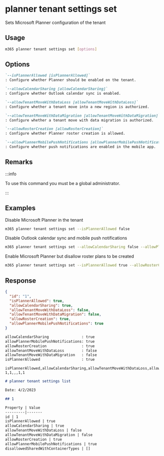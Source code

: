 
# planner tenant settings set

Sets Microsoft Planner configuration of the tenant

## Usage

```sh
m365 planner tenant settings set [options]
```

## Options

```md defintion-list
`--isPlannerAllowed [isPlannerAllowed]`
: Configure whether Planner should be enabled on the tenant.

`--allowCalendarSharing [allowCalendarSharing]`
: Configure whether Outlook calendar sync is enabled.

`--allowTenantMoveWithDataLoss [allowTenantMoveWithDataLoss]`
: Configure whether a tenant move into a new region is authorized.

`--allowTenantMoveWithDataMigration [allowTenantMoveWithDataMigration]`
: Configure whether a tenant move with data migration is authorized.

`--allowRosterCreation [allowRosterCreation]`
: Configure whether Planner roster creation is allowed.

`--allowPlannerMobilePushNotifications [allowPlannerMobilePushNotifications]`
: Configure whether push notifications are enabled in the mobile app.
```

<Global />

## Remarks

:::info

To use this command you must be a global administrator.

:::

## Examples

Disable Microsoft Planner in the tenant

```sh
m365 planner tenant settings set --isPlannerAllowed false
```

Disable Outlook calendar sync and mobile push notifications

```sh
m365 planner tenant settings set --allowCalendarSharing false --allowPlannerMobilePushNotifications false
```

Enable Microsoft Planner but disallow roster plans to be created

```sh
m365 planner tenant settings set --isPlannerAllowed true --allowRosterCreation false
```

## Response

<Tabs>
  <TabItem value="JSON">

  ```json
  {
    "id": "1",
    "isPlannerAllowed": true,
    "allowCalendarSharing": true,
    "allowTenantMoveWithDataLoss": false,
    "allowTenantMoveWithDataMigration": false,
    "allowRosterCreation": true,
    "allowPlannerMobilePushNotifications": true
  }
  ```

  </TabItem>
  <TabItem value="Text">

  ```txt
  allowCalendarSharing               : true
  allowPlannerMobilePushNotifications: true
  allowRosterCreation                : true
  allowTenantMoveWithDataLoss        : false
  allowTenantMoveWithDataMigration   : false
  isPlannerAllowed                   : true
  ```

  </TabItem>
  <TabItem value="CSV">

  ```csv
  isPlannerAllowed,allowCalendarSharing,allowTenantMoveWithDataLoss,allowTenantMoveWithDataMigration,allowRosterCreation,allowPlannerMobilePushNotifications
  1,1,,,1,1
  ```

  </TabItem>
  <TabItem value="Markdown">

  ```md
  # planner tenant settings list

  Date: 4/2/2023

  ## 1

  Property | Value
  ---------|-------
  id | 1
  isPlannerAllowed | true
  allowCalendarSharing | true
  allowTenantMoveWithDataLoss | false
  allowTenantMoveWithDataMigration | false
  allowRosterCreation | true
  allowPlannerMobilePushNotifications | true
  disallowedSharedWithContainerTypes | []
  ```

  </TabItem>
</Tabs>

